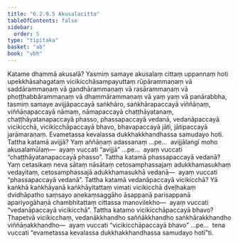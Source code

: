 ```yaml
---
title: "6.2.9.5 Akusalacitta"
tableOfContents: false
sidebar:
  order: 5
type: "tipitaka"
basket: "ab"
book: "vbh"
---
```



<DynamicBreadcrumb />

<Division number="288" book="vbh" bookNo="30" page="173">

<Paragraph number="1177" book="vbh">
Katame dhammā akusalā? Yasmiṃ samaye akusalaṃ cittaṃ uppannaṃ hoti upekkhāsahagataṃ vicikicchāsampayuttaṃ rūpārammaṇaṃ vā saddārammaṇaṃ vā gandhārammaṇaṃ vā rasārammaṇaṃ vā phoṭṭhabbārammaṇaṃ vā dhammārammaṇaṃ vā yaṃ yaṃ vā panārabbha, tasmiṃ samaye avijjāpaccayā saṅkhāro, saṅkhārapaccayā viññāṇaṃ, viññāṇapaccayā nāmaṃ, nāmapaccayā chaṭṭhāyatanaṃ, chaṭṭhāyatanapaccayā phasso, phassapaccayā vedanā, vedanāpaccayā vicikicchā, vicikicchāpaccayā bhavo, bhavapaccayā jāti, jātipaccayā jarāmaraṇaṃ. Evametassa kevalassa dukkhakkhandhassa samudayo hoti.
</Paragraph>

</Division>
<Division number="289" book="vbh" bookNo="30" page="174">

<Paragraph number="1178" book="vbh">
Tattha katamā avijjā? Yaṃ aññāṇaṃ adassanaṃ …pe…  avijjālaṅgī moho akusalamūlaṃ—  ayaṃ vuccati “avijjā” …pe…  ayaṃ vuccati “chaṭṭhāyatanapaccayā phasso”.
</Paragraph>

<Paragraph number="1179" book="vbh">
Tattha katamā phassapaccayā vedanā? Yaṃ cetasikaṃ neva sātaṃ nāsātaṃ cetosamphassajaṃ adukkhamasukhaṃ vedayitaṃ, cetosamphassajā adukkhamasukhā vedanā—  ayaṃ vuccati “phassapaccayā vedanā”.
</Paragraph>

<Paragraph number="1180" book="vbh">
Tattha katamā vedanāpaccayā vicikicchā? Yā kaṅkhā kaṅkhāyanā kaṅkhāyitattaṃ vimati vicikicchā dveḷhakaṃ dvidhāpatho saṃsayo anekaṃsaggāho āsappanā parisappanā apariyogāhaṇā chambhitattaṃ cittassa manovilekho—  ayaṃ vuccati “vedanāpaccayā vicikicchā”.
</Paragraph>

<Paragraph number="1181" book="vbh">
Tattha katamo vicikicchāpaccayā bhavo? Ṭhapetvā vicikicchaṃ, vedanākkhandho saññākkhandho saṅkhārakkhandho viññāṇakkhandho—  ayaṃ vuccati “vicikicchāpaccayā bhavo” …pe…  tena vuccati “evametassa kevalassa dukkhakkhandhassa samudayo hotī”ti.
</Paragraph>
</Division>